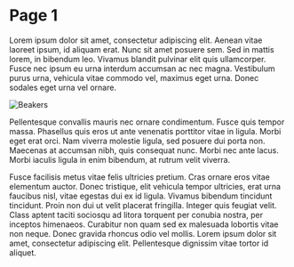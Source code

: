 
<SEO title="Page 1" />

# Page 1

Lorem ipsum dolor sit amet, consectetur adipiscing elit. Aenean vitae laoreet ipsum, id aliquam erat. Nunc sit amet posuere sem. Sed in mattis lorem, in bibendum leo. Vivamus blandit pulvinar elit quis ullamcorper. Fusce nec ipsum eu urna interdum accumsan ac nec magna. Vestibulum purus urna, vehicula vitae commodo vel, maximus eget urna. Donec sodales eget urna vel ornare.

![Beakers](/images/image1.jpg)

Pellentesque convallis mauris nec ornare condimentum. Fusce quis tempor massa. Phasellus quis eros ut ante venenatis porttitor vitae in ligula. Morbi eget erat orci. Nam viverra molestie ligula, sed posuere dui porta non. Maecenas at accumsan nibh, quis consequat nunc. Morbi nec ante lacus. Morbi iaculis ligula in enim bibendum, at rutrum velit viverra.

Fusce facilisis metus vitae felis ultricies pretium. Cras ornare eros vitae elementum auctor. Donec tristique, elit vehicula tempor ultricies, erat urna faucibus nisl, vitae egestas dui ex id ligula. Vivamus bibendum tincidunt tincidunt. Proin non dui ut velit placerat fringilla. Integer quis feugiat velit. Class aptent taciti sociosqu ad litora torquent per conubia nostra, per inceptos himenaeos. Curabitur non quam sed ex malesuada lobortis vitae non neque. Donec gravida rhoncus odio vel mollis. Lorem ipsum dolor sit amet, consectetur adipiscing elit. Pellentesque dignissim vitae tortor id aliquet.
